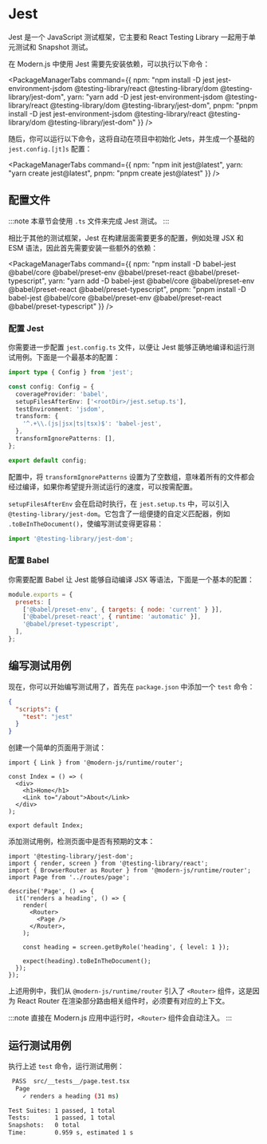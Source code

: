 # Jest

Jest 是一个 JavaScript 测试框架，它主要和 React Testing Library 一起用于单元测试和 Snapshot 测试。

在 Modern.js 中使用 Jest 需要先安装依赖，可以执行以下命令：


<PackageManagerTabs command={{ 
  npm: "npm install -D jest jest-environment-jsdom @testing-library/react @testing-library/dom @testing-library/jest-dom", 
  yarn: "yarn add -D jest jest-environment-jsdom @testing-library/react @testing-library/dom @testing-library/jest-dom", 
  pnpm: "pnpm install -D jest jest-environment-jsdom @testing-library/react @testing-library/dom @testing-library/jest-dom"
}} />

随后，你可以运行以下命令，这将自动在项目中初始化 Jets，并生成一个基础的 `jest.config.[jt]s` 配置：

<PackageManagerTabs command={{ 
  npm: "npm init jest@latest", 
  yarn: "yarn create jest@latest", 
  pnpm: "pnpm create jest@latest"
}} />

## 配置文件

:::note
本章节会使用 `.ts` 文件来完成 Jest 测试。
:::

相比于其他的测试框架，Jest 在构建层面需要更多的配置，例如处理 JSX 和 ESM 语法，因此首先需要安装一些额外的依赖：

<PackageManagerTabs command={{ 
  npm: "npm install -D babel-jest @babel/core @babel/preset-env @babel/preset-react @babel/preset-typescript", 
  yarn: "yarn add -D babel-jest @babel/core @babel/preset-env @babel/preset-react @babel/preset-typescript", 
  pnpm: "pnpm install -D babel-jest @babel/core @babel/preset-env @babel/preset-react @babel/preset-typescript"
}} />

### 配置 Jest

你需要进一步配置 `jest.config.ts` 文件，以便让 Jest 能够正确地编译和运行测试用例。下面是一个最基本的配置：

```ts title="jest.config.ts"
import type { Config } from 'jest';

const config: Config = {
  coverageProvider: 'babel',
  setupFilesAfterEnv: ['<rootDir>/jest.setup.ts'],
  testEnvironment: 'jsdom',
  transform: {
    '^.+\\.(js|jsx|ts|tsx)$': 'babel-jest',
  },
  transformIgnorePatterns: [],
};

export default config;
```

配置中，将 `transformIgnorePatterns` 设置为了空数组，意味着所有的文件都会经过编译，如果你希望提升测试运行的速度，可以按需配置。

`setupFilesAfterEnv` 会在启动时执行，在 `jest.setup.ts` 中，可以引入 `@testing-library/jest-dom`。它包含了一组便捷的自定义匹配器，例如 `.toBeInTheDocument()`，使编写测试变得更容易：

```ts title="jest.setup.ts"
import '@testing-library/jest-dom';
```

### 配置 Babel

你需要配置 Babel 让 Jest 能够自动编译 JSX 等语法，下面是一个基本的配置：

```js title="babel.config.js"
module.exports = {
  presets: [
    ['@babel/preset-env', { targets: { node: 'current' } }],
    ['@babel/preset-react', { runtime: 'automatic' }],
    '@babel/preset-typescript',
  ],
};
```

## 编写测试用例

现在，你可以开始编写测试用了，首先在 `package.json` 中添加一个 `test` 命令：

```json title="package.json"
{
  "scripts": {
    "test": "jest"
  }
}
```

创建一个简单的页面用于测试：

```tsx title="routes/page.tsx"
import { Link } from '@modern-js/runtime/router';

const Index = () => (
  <div>
    <h1>Home</h1>
    <Link to="/about">About</Link>
  </div>
);

export default Index;
```

添加测试用例，检测页面中是否有预期的文本：

```tsx title="__tests__/page.test.tsx"
import '@testing-library/jest-dom';
import { render, screen } from '@testing-library/react';
import { BrowserRouter as Router } from '@modern-js/runtime/router';
import Page from '../routes/page';

describe('Page', () => {
  it('renders a heading', () => {
    render(
      <Router>
        <Page />
      </Router>,
    );

    const heading = screen.getByRole('heading', { level: 1 });

    expect(heading).toBeInTheDocument();
  });
});
```

上述用例中，我们从 `@modern-js/runtime/router` 引入了 `<Router>` 组件，这是因为 React Router 在渲染部分路由相关组件时，必须要有对应的上下文。

:::note
直接在 Modern.js 应用中运行时，`<Router>` 组件会自动注入。
:::

## 运行测试用例

执行上述 `test` 命令，运行测试用例：

```bash
 PASS  src/__tests__/page.test.tsx
  Page
    ✓ renders a heading (31 ms)

Test Suites: 1 passed, 1 total
Tests:       1 passed, 1 total
Snapshots:   0 total
Time:        0.959 s, estimated 1 s
```